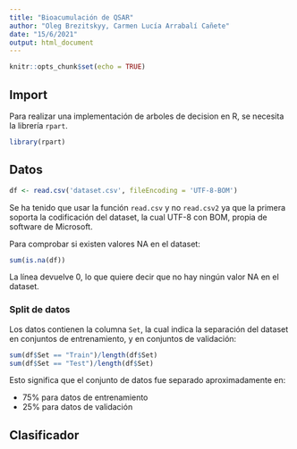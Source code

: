 ```yaml
---
title: "Bioacumulación de QSAR"
author: "Oleg Brezitskyy, Carmen Lucía Arrabalí Cañete"
date: "15/6/2021"
output: html_document
---
```


```r
knitr::opts_chunk$set(echo = TRUE)
```

## Import

Para realizar una implementación de arboles de decision en R, se necesita la librería `rpart`.

```r
library(rpart)
```

## Datos

```r
df <- read.csv('dataset.csv', fileEncoding = 'UTF-8-BOM')
```

Se ha tenido que usar la función `read.csv` y no `read.csv2` ya que la primera soporta la codificación del dataset, la cual UTF-8 con BOM, propia de software de Microsoft.

Para comprobar si existen valores NA en el dataset:

```r
sum(is.na(df))
```

La línea devuelve 0, lo que quiere decir que no hay ningún valor NA en el dataset.

### Split de datos

Los datos contienen la columna `Set`, la cual indica la separación del dataset en conjuntos de entrenamiento, y en conjuntos de validación:

```r
sum(df$Set == "Train")/length(df$Set)
sum(df$Set == "Test")/length(df$Set)

```

Esto significa que el conjunto de datos fue separado aproximadamente en:

- 75% para datos de entrenamiento
- 25% para datos de validación

## Clasificador